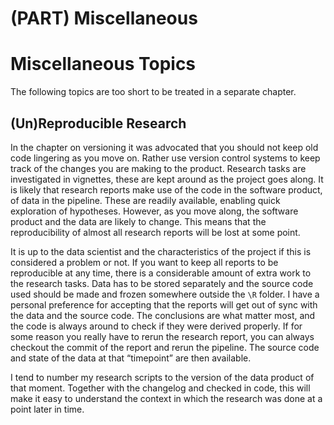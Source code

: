 # (PART) Miscellaneous {-}

# Miscellaneous Topics

The following topics are too short to be treated in a separate chapter.

## (Un)Reproducible Research

In the chapter on versioning it was advocated that you should not keep old code lingering as you move on.
Rather use version control systems to keep track of the changes you are making to the product.
Research tasks are investigated in vignettes, these are kept around as the project goes along.
It is likely that research reports make use of the code in the software product, of data in the pipeline.
These are readily available, enabling quick exploration of hypotheses.
However, as you move along, the software product and the data are likely to change.
This means that the reproducibility of almost all research reports will be lost at some point.

It is up to the data scientist and the characteristics of the project if this is considered a problem or not.
If you want to keep all reports to be reproducible at any time, there is a considerable amount of extra work to the research tasks.
Data has to be stored separately and the source code used should be made and frozen somewhere outside the `\R` folder.
I have a personal preference for accepting that the reports will get out of sync with the data and the source code.
The conclusions are what matter most, and the code is always around to check if they were derived properly.
If for some reason you really have to rerun the research report, you can always checkout the commit of the report and rerun the pipeline.
The source code and state of the data at that "timepoint" are then available.

I tend to number my research scripts to the version of the data product of that moment. 
Together with the changelog and checked in code, this will make it easy to understand the context in which the research was done at a point later in time.
